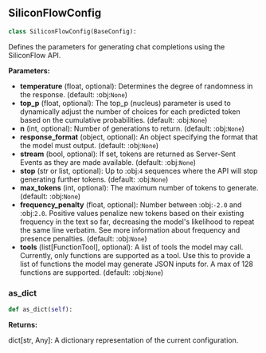 <a id="camel.configs.siliconflow_config"></a>

<a id="camel.configs.siliconflow_config.SiliconFlowConfig"></a>

## SiliconFlowConfig

```python
class SiliconFlowConfig(BaseConfig):
```

Defines the parameters for generating chat completions using the
SiliconFlow API.

**Parameters:**

- **temperature** (float, optional): Determines the degree of randomness in the response. (default: :obj:`None`)
- **top_p** (float, optional): The top_p (nucleus) parameter is used to dynamically adjust the number of choices for each predicted token based on the cumulative probabilities. (default: :obj:`None`)
- **n** (int, optional): Number of generations to return. (default: :obj:`None`)
- **response_format** (object, optional): An object specifying the format that the model must output. (default: :obj:`None`)
- **stream** (bool, optional): If set, tokens are returned as Server-Sent Events as they are made available. (default: :obj:`None`)
- **stop** (str or list, optional): Up to :obj:`4` sequences where the API will stop generating further tokens. (default: :obj:`None`)
- **max_tokens** (int, optional): The maximum number of tokens to generate. (default: :obj:`None`)
- **frequency_penalty** (float, optional): Number between :obj:`-2.0` and :obj:`2.0`. Positive values penalize new tokens based on their existing frequency in the text so far, decreasing the model's likelihood to repeat the same line verbatim. See more information about frequency and presence penalties. (default: :obj:`None`)
- **tools** (list[FunctionTool], optional): A list of tools the model may call. Currently, only functions are supported as a tool. Use this to provide a list of functions the model may generate JSON inputs for. A max of 128 functions are supported. (default: :obj:`None`)

<a id="camel.configs.siliconflow_config.SiliconFlowConfig.as_dict"></a>

### as_dict

```python
def as_dict(self):
```

**Returns:**

  dict[str, Any]: A dictionary representation of the current
configuration.
